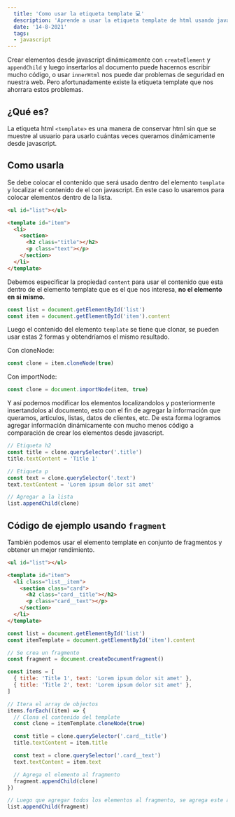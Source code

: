 ```yaml
---
  title: 'Como usar la etiqueta template 💻'
  description: 'Aprende a usar la etiqueta template de html usando javascript'
  date: '14-8-2021'
  tags:
  - javascript
---
```


Crear elementos desde javascript dinámicamente con `createElement` y `appendChild` y luego insertarlos al documento puede hacernos escribir mucho código, o usar `innerHtml` nos puede dar problemas de seguridad en nuestra web. Pero afortunadamente existe la etiqueta template que nos ahorrara estos problemas.

## ¿Qué es? 

La etiqueta html `<template>` es una manera de conservar html sin que se muestre al usuario para usarlo cuántas veces queramos dinámicamente desde javascript.


## Como usarla

Se debe colocar el contenido que será usado dentro del elemento `template` y localizar el contenido de el con javascript. En este caso lo usaremos para colocar elementos dentro de la lista.

```html
<ul id="list"></ul>

<template id="item">
  <li>
    <section>
      <h2 class="title"></h2>
      <p class="text"></p>
    </section>
  </li>
</template>
```

Debemos especificar la propiedad `content` para usar el contenido que esta dentro de el elemento template que es el que nos interesa, **no el elemento en si mismo.**

```javascript
const list = document.getElementById('list')
const item = document.getElementById('item').content
```

Luego el contenido del elemento `template` se tiene que clonar, se pueden usar estas 2 formas y obtendríamos el mismo resultado.

Con cloneNode:

```javascript
const clone = item.cloneNode(true)
```

Con importNode:

```javascript
const clone = document.importNode(item, true)
```

Y así podemos modificar los elementos localizandolos y posteriormente insertandolos al documento, esto con el fin de agregar la información que queramos, articulos, listas, datos de clientes, etc. De esta forma logramos agregar información dinámicamente con mucho menos código a comparación de crear los elementos desde javascript.

```javascript
// Etiqueta h2
const title = clone.querySelector('.title')
title.textContent = 'Title 1'

// Etiqueta p
const text = clone.querySelector('.text')
text.textContent = 'Lorem ipsum dolor sit amet'

// Agregar a la lista
list.appendChild(clone)
```

## Código de ejemplo usando `fragment`

También podemos usar el elemento template en conjunto de fragmentos y obtener un mejor rendimiento.

```html
<ul id="list"></ul>

<template id="item">
  <li class="list__item">
    <section class="card">
      <h2 class="card__title"></h2>
      <p class="card__text"></p>
    </section>
  </li>
</template>
```

```javascript
const list = document.getElementById('list')
const itemTemplate = document.getElementById('item').content

// Se crea un fragmento
const fragment = document.createDocumentFragment()

const items = [
  { title: 'Title 1', text: 'Lorem ipsum dolor sit amet' },
  { title: 'Title 2', text: 'Lorem ipsum dolor sit amet' },
]

// Itera el array de objectos
items.forEach((item) => {
  // Clona el contenido del template
  const clone = itemTemplate.cloneNode(true)

  const title = clone.querySelector('.card__title')
  title.textContent = item.title

  const text = clone.querySelector('.card__text')
  text.textContent = item.text

  // Agrega el elemento al fragmento
  fragment.appendChild(clone)
})

// Luego que agregar todos los elementos al fragmento, se agrega este a la lista
list.appendChild(fragment)
```
